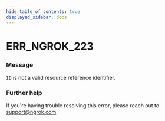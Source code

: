 ```yaml
---
hide_table_of_contents: true
displayed_sidebar: docs
---
```



# ERR_NGROK_223

### Message
`ID` is not a valid resource reference identifier.

<ErrorDetails error='err_ngrok_223' />


### Further help
If you're having trouble resolving this error, please reach out to [support@ngrok.com](mailto:support@ngrok.com?subject=Help%20with%20ERR_NGROK_223)

